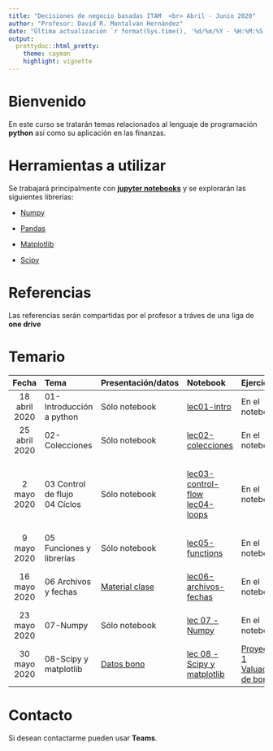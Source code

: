 ```yaml
---
title: "Decisiones de negocio basadas ITAM  <br> Abril - Junio 2020"
author: "Profesor: David R. Montalván Hernández"
date: "Última actualización `r format(Sys.time(), '%d/%m/%Y - %H:%M:%S')`"
output:
  prettydoc::html_pretty:
    theme: cayman
    highlight: vignette
---
```


# **Bienvenido**

En este curso se tratarán temas relacionados al lenguaje de programación **python** así como su aplicación en las finanzas.

# **Herramientas a utilizar**

Se trabajará principalmente con  [**jupyter notebooks**](https://jupyter.org/) y se explorarán las siguientes librerías:

* [Numpy](https://numpy.org/)

* [Pandas](https://pandas.pydata.org/)

* [Matplotlib](https://matplotlib.org/)

* [Scipy](https://www.scipy.org/)


# **Referencias**

Las referencias serán compartidas por el profesor a tráves de una liga de **one drive**

# **Temario**

|Fecha|Tema|Presentación/datos|Notebook|Ejercicios|Soluciones|
|:-----:|:-----|:------------|:--------|:----------|:--|
|18 abril 2020|01-Introducción a python|Sólo notebook|<a href="./notebooks/lec01-intro.ipynb" download>lec01-intro </a>  |En el notebook|<a href="./soluciones/lec01-intro-soluciones.ipynb" download>lec01-intro-soluciones </a>|
|25 abril 2020|02-Colecciones|Sólo notebook|<a href="./notebooks/lec02-collections.ipynb" download>lec02-colecciones </a>|En el notebook|<a href="./soluciones/lec02-collections-soluciones.ipynb" download>lec02-colecciones-soluciones </a>|
|2 mayo 2020|03 Control de flujo <br> 04 Cíclos|Sólo notebook|<a href="./notebooks/lec03-control-flow.ipynb" download>lec03-control-flow</a> <br> <a href="./notebooks/lec04-loops.ipynb" download>lec04-loops</a>|En el notebook|* <a href="./soluciones/lec03-control-flow-soluciones.ipynb" download>lec03-control-flow-soluciones </a> <br> *<a href="./soluciones/lec04-loops-soluciones.ipynb" download>lec04-loops-soluciones </a>|
|9 mayo 2020|05 Funciones y librerías|Sólo notebook|<a href="./notebooks/lec05-functions.ipynb" download>lec05-functions</a>|En el notebook|<a href="./soluciones/lec05-functions-soluciones.ipynb" download>lec05-functions-soluciones </a>|
|16 mayo 2020|06 Archivos y fechas|<a href="./datos/16_mayo.zip" download>Material clase</a>|<a href="./notebooks/lec06-archivos-fechas.ipynb" download>lec06-archivos-fechas</a>|En el notebook|<a href="./soluciones/lec06-archivos-fechas-soluciones.ipynb" download>lec06-archivos-fechas-soluciones </a>|
|23 mayo 2020|07-Numpy|Sólo notebook|[lec 07 - Numpy](./notebooks/lec07-numpy.ipynb)|En el notebook|[lec 07 - Numpy soluciones](./soluciones/lec07-numpy-soluciones.ipynb)|
|30 mayo 2020|08-Scipy y matplotlib|[Datos bono](./datos/datos_bono.csv)|[lec 08 - Scipy y matplotlib](./notebooks/lec08-scipy-matplotlib.ipynb)|[Proyecto 1 Valuación de bonos](./proyectos/Valuacion_bono.ipynb)|--|

# **Contacto**
Si desean contactarme pueden usar **Teams**.
